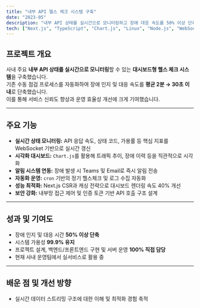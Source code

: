 ```yaml
---
title: "내부 API 헬스 체크 시스템 구축"
date: "2023-05"
description: "내부 API 상태를 실시간으로 모니터링하고 장애 대응 속도를 50% 이상 단축한 대시보드형 헬스 체크 시스템 개발"
tech: ["Next.js", "TypeScript", "Chart.js", "Linux", "Node.js", "WebSocket"]
---
```


## 프로젝트 개요
사내 주요 **내부 API 상태를 실시간으로 모니터링**할 수 있는 **대시보드형 헬스 체크 시스템**을 구축했습니다.  
기존 수동 점검 프로세스를 자동화하여 장애 인지 및 대응 속도를 **평균 2분 → 30초 이내**로 단축했습니다.  
이를 통해 서비스 신뢰도 향상과 운영 효율성 개선에 크게 기여했습니다.

---

## 주요 기능
- **실시간 상태 모니터링:** API 응답 속도, 상태 코드, 가용률 등 핵심 지표를 WebSocket 기반으로 실시간 갱신  
- **시각화 대시보드:** `Chart.js`를 활용해 트래픽 추이, 장애 이력 등을 직관적으로 시각화  
- **알림 시스템 연동:** 장애 발생 시 Teams 및 Email로 즉시 알림 전송  
- **자동화 운영:** `cron` 기반의 정기 헬스체크 및 로그 수집 자동화  
- **성능 최적화:** Next.js CSR과 캐싱 전략으로 대시보드 렌더링 속도 40% 개선  
- **보안 강화:** 내부망 접근 제어 및 인증 토큰 기반 API 호출 구조 설계  

---

## 성과 및 기여도
- 장애 인지 및 대응 시간 **50% 이상 단축**  
- 시스템 가용성 **99.9% 유지**  
- 프로젝트 설계, 백엔드/프론트엔드 구현 및 서버 운영 **100% 직접 담당**  
- 현재 사내 운영팀에서 실서비스로 활용 중  

---

## 배운 점 및 개선 방향
- 실시간 데이터 스트리밍 구조에 대한 이해 및 최적화 경험 축적  
